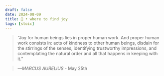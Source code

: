 ```yaml
---
draft: false 
date: 2024-08-09
title: 🗿 • where to find joy
tags: [stoic]
---
```


>  “Joy for human beings lies in proper human work. And proper human work consists in: acts of kindness to other human beings, disdain for the stirrings of the senses, identifying trustworthy impressions, and contemplating the natural order and all that happens in keeping with it.”

> *—MARCUS AURELIUS* - May 25th